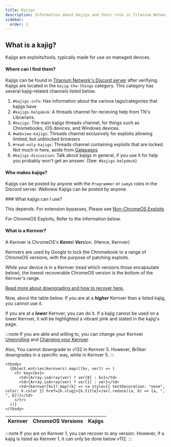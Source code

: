```yaml
---
title: Kajigs
description: Information about Kajigs and their role in Titanium Network.
sidebar:
  order: 1
---
```



<PageHeader title={frontmatter.title} description={frontmatter.description} author={frontmatter.author} link={frontmatter.link} kernver={frontmatter.kernver} nolower={frontmatter.nolower} />

## What is a kajig?

Kajigs are exploits/tools, typically made for use on managed devices.

#### Where can I find them?

Kajigs can be found in [Titanium Network's Discord server](https://discord.gg/unblock) after verifying. Kajigs are located in the `kajig-the-things` category. This category has several kajig-related channels listed below.

1. `#kajigs-info`: Has information about the various tags/categories that kajigs have
2. `#kajigs-helpdesk`: A threads channel for recieving help from TN's Librarians.
3. `#kajigs`: The main kajigs threads channel, for things such as Chromebooks, iOS devices, and Windows devices.
4. `#webview-kajigs`: Threads channel exclusively for exploits allowing limited, but unblocked browsers
5. `#read-only-kajigs`: Threads channel containing exploits that are locked. Not much in here, aside from [Galapagos](/kajigs/galapagos)
6. `#kajigs-discussion`: Talk about kajigs in general, if you use it for help you probably won't get an answer. (See: `#kajigs-helpdesk`)

#### Who makes kajigs?

Kajigs can be posted by anyone with the `Programmer` or `samyk` roles in the Discord server. Webview Kajigs can be posted by anyone.

<div id="kajigs">
  ### What kajigs can I use?

  This depends. For extension bypasses, Please see [Non-ChromeOS Exploits](/kajigs/notcros)

  For ChromeOS Exploits, Refer to the information below.

  #### What is a Kernver?

  A Kernver is ChromeOS's ***Kern***&#x65;l ***Ver***&#x73;ion. (Hence, Kernver)

  Kernvers are used by Google to lock the Chromebook to a range of ChromeOS versions, with the purpose of patching exploits.

  While your device is in a Kernver (read which versions those encapsulate below), the lowest recoverable ChromeOS version is the bottom of the Kernver's range.

  [Read more about downgrading and how to recover here.](/kajigs/versions)

  Now, about the table below. If you are at a ***higher*** Kernver than a listed kajig, you cannot use it.

  If you are at a ***lower*** Kernver, you can do it. If a kajig cannot be used on a lower Kernver, it will be highlighted a vibrant pink and stated in the kajig's page.

  :::note
  If you are able and willing to, you can change your Kernver [Unenrolling](/kajigs/unenrollment) and [Changing your Kernver](/kajigs/set-kernver).

  Also, You cannot downgrade to v132 in Kernver 5. However, Br0ker downgrades in a specific way, while in Kernver 5.
  :::

  <table>
    <thead>
      <tr>
        <th>Kernver</th>
        <th>ChromeOS Versions</th>
        <th>Kajigs</th>
      </tr>
    </thead>

    <tbody>
      {Object.entries(kernvers).map(([kv, ver]) => (
        <tr key={kv}>
          <td>{Array.isArray(ver) ? ver[0] : kv}</td>
          <td>{Array.isArray(ver) ? ver[1] : ver}</td>
          <td>{kernver[kv]?.map((k) => <a style={{ textDecoration: "none", color: k.color }} href={k.slug}>{k.title}</a>).reduce((a, b) => [a, ", ", b])}</td>
        </tr>
      ))}
    </tbody>
  </table>

  :::note
  If you are on Kernver 1, you can recover to any version. However, if a kajig is listed as Kernver 1, it can only be done below v112.
  :::
</div>
